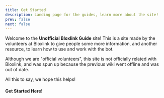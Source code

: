 ```yaml
---
title: Get Started
description: Landing page for the guides, learn more about the site!
prev: false
next: false
---
```



Welcome to the **Unofficial Bloxlink Guide** site! This is a site made by the volunteers at Bloxlink to 
give people some more information, and another resource, to learn how to use and work with the bot.

Although we are "official volunteers", this site is not officially related with Bloxlink, and was spun up because
the previous wiki went offline and was out of date.

All this to say, we hope this helps!

#### Get Started Here!
<CardGrid>
    <LinkCard 
        title="Verification" 
        href={withBase("/verification/add_account")} 
        description="Learn how to verify with Bloxlink"
    />
    <LinkCard 
        title="Server Administration" 
        href={withBase("/server_management/getting_started")} 
        description="Learn about setting up Bloxlink in your server"
    />
</CardGrid>

